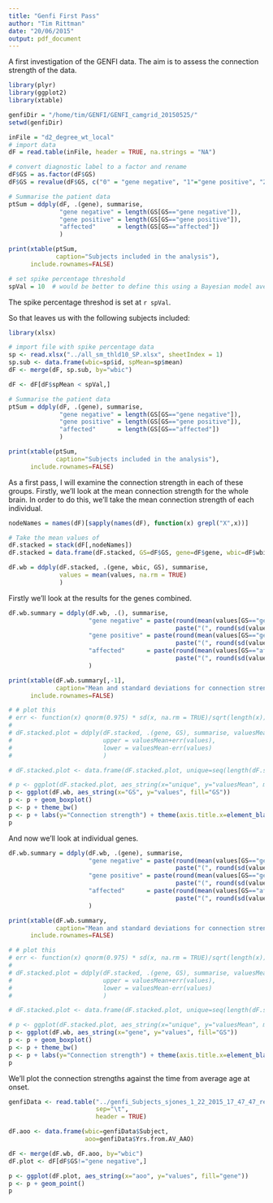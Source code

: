 ```yaml
---
title: "Genfi First Pass"
author: "Tim Rittman"
date: "20/06/2015"
output: pdf_document
---
```


A first investigation of the GENFI data. The aim is to assess the connection strength of the data.

```r
library(plyr)
library(ggplot2)
library(xtable)

genfiDir = "/home/tim/GENFI/GENFI_camgrid_20150525/"
setwd(genfiDir)

inFile = "d2_degree_wt_local"
# import data
dF = read.table(inFile, header = TRUE, na.strings = "NA")

# convert diagnostic label to a factor and rename
dF$GS = as.factor(dF$GS)
dF$GS = revalue(dF$GS, c("0" = "gene negative", "1"="gene positive", "2"="affected"))

# Summarise the patient data
ptSum = ddply(dF, .(gene), summarise,
              "gene negative" = length(GS[GS=="gene negative"]),
              "gene positive" = length(GS[GS=="gene positive"]),
              "affected"      = length(GS[GS=="affected"])
              )

print(xtable(ptSum,
             caption="Subjects included in the analysis"),
      include.rownames=FALSE)

# set spike percentage threshold
spVal = 10  # would be better to define this using a Bayesian model averaging method
```
The spike percentage threshod is set at `r spVal`.

So that leaves us with the following subjects included:
```r
library(xlsx)

# import file with spike percentage data
sp <- read.xlsx("../all_sm_thld10_SP.xlsx", sheetIndex = 1)
sp.sub <- data.frame(wbic=sp$id, spMean=sp$mean)
dF <- merge(dF, sp.sub, by="wbic")

dF <- dF[dF$spMean < spVal,]

# Summarise the patient data
ptSum = ddply(dF, .(gene), summarise,
              "gene negative" = length(GS[GS=="gene negative"]),
              "gene positive" = length(GS[GS=="gene positive"]),
              "affected"      = length(GS[GS=="affected"])
              )

print(xtable(ptSum,
             caption="Subjects included in the analysis"),
      include.rownames=FALSE)
```

As a first pass, I will examine the connection strength in each of these groups. Firstly, we'll look at the mean connection strength for the whole brain. In order to do this, we'll take the mean connection strength of each individual.

```r
nodeNames = names(dF)[sapply(names(dF), function(x) grepl("X",x))]

# Take the mean values of 
dF.stacked = stack(dF[,nodeNames])
dF.stacked = data.frame(dF.stacked, GS=dF$GS, gene=dF$gene, wbic=dF$wbic)

dF.wb = ddply(dF.stacked, .(gene, wbic, GS), summarise,
              values = mean(values, na.rm = TRUE)
              )
```

Firstly we'll look at the results for the genes combined.

```r
dF.wb.summary = ddply(dF.wb, .(), summarise,
                      "gene negative" = paste(round(mean(values[GS=="gene negative"], na.rm = TRUE), digits = 1),
                                              paste("(", round(sd(values[GS=="gene negative"], na.rm = TRUE), digits = 1),   ")", sep="")),
                      "gene positive" = paste(round(mean(values[GS=="gene positive"], na.rm = TRUE), digits = 1),
                                              paste("(", round(sd(values[GS=="gene positive"], na.rm = TRUE), digits = 1),   ")", sep="")),
                      "affected"      = paste(round(mean(values[GS=="affected"], na.rm = TRUE), digits = 1),
                                              paste("(", round(sd(values[GS=="affected"], na.rm = TRUE), digits = 1),   ")", sep=""))
                      )

print(xtable(dF.wb.summary[,-1],
             caption="Mean and standard deviations for connection strength values in individuals"),
      include.rownames=FALSE)

# # plot this
# err <- function(x) qnorm(0.975) * sd(x, na.rm = TRUE)/sqrt(length(x)) # function for standard error
# 
# dF.stacked.plot = ddply(dF.stacked, .(gene, GS), summarise, valuesMean=mean(values, na.rm = TRUE),
#                         upper = valuesMean+err(values),
#                         lower = valuesMean-err(values)
#                         )

# dF.stacked.plot <- data.frame(dF.stacked.plot, unique=seq(length(dF.stacked.plot[,1])))

# p <- ggplot(dF.stacked.plot, aes_string(x="unique", y="valuesMean", middle="valuesMean", group="unique", fill="gene", upper="upper", lower="lower"))
p <- ggplot(dF.wb, aes_string(x="GS", y="values", fill="GS"))
p <- p + geom_boxplot()
p <- p + theme_bw()
p <- p + labs(y="Connection strength") + theme(axis.title.x=element_blank())
p
```

And now we'll look at individual genes.
```r
dF.wb.summary = ddply(dF.wb, .(gene), summarise,
                      "gene negative" = paste(round(mean(values[GS=="gene negative"], na.rm = TRUE), digits = 1),
                                              paste("(", round(sd(values[GS=="gene negative"], na.rm = TRUE), digits = 1),   ")", sep="")),
                      "gene positive" = paste(round(mean(values[GS=="gene positive"], na.rm = TRUE), digits = 1),
                                              paste("(", round(sd(values[GS=="gene positive"], na.rm = TRUE), digits = 1),   ")", sep="")),
                      "affected"      = paste(round(mean(values[GS=="affected"], na.rm = TRUE), digits = 1),
                                              paste("(", round(sd(values[GS=="affected"], na.rm = TRUE), digits = 1),   ")", sep=""))
                      )

print(xtable(dF.wb.summary,
             caption="Mean and standard deviations for connection strength values in individuals"),
      include.rownames=FALSE)

# # plot this
# err <- function(x) qnorm(0.975) * sd(x, na.rm = TRUE)/sqrt(length(x)) # function for standard error
# 
# dF.stacked.plot = ddply(dF.stacked, .(gene, GS), summarise, valuesMean=mean(values, na.rm = TRUE),
#                         upper = valuesMean+err(values),
#                         lower = valuesMean-err(values)
#                         )

# dF.stacked.plot <- data.frame(dF.stacked.plot, unique=seq(length(dF.stacked.plot[,1])))

# p <- ggplot(dF.stacked.plot, aes_string(x="unique", y="valuesMean", middle="valuesMean", group="unique", fill="gene", upper="upper", lower="lower"))
p <- ggplot(dF.wb, aes_string(x="gene", y="values", fill="GS"))
p <- p + geom_boxplot()
p <- p + theme_bw()
p <- p + labs(y="Connection strength") + theme(axis.title.x=element_blank())
p
```

We'll plot the connection strengths against the time from average age at onset.

```r
genfiData <- read.table("../genfi_Subjects_sjones_1_22_2015_17_47_47_restructure_summary.csv",
                        sep="\t",
                        header = TRUE)

dF.aoo <- data.frame(wbic=genfiData$Subject,
                     aoo=genfiData$Yrs.from.AV_AAO)

dF <- merge(dF.wb, dF.aoo, by="wbic")
dF.plot <- dF[dF$GS!="gene negative",]

p <- ggplot(dF.plot, aes_string(x="aoo", y="values", fill="gene"))
p <- p + geom_point()
p

```
